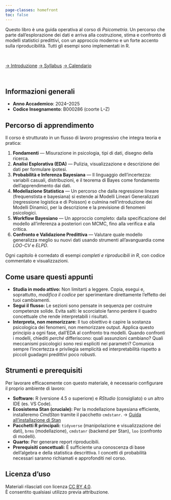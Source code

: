 ```yaml
---
page-classes: homefront
toc: false
---
```


::: {.dropcap-sm}
Questo libro è una guida operativa al corso di *Psicometria*. Un percorso che parte dall'esplorazione dei dati e arriva alla costruzione, stima e confronto di modelli statistici predittivi, con un approccio moderno e un forte accento sulla riproducibilità. Tutti gli esempi sono implementati in $\mathsf{R}$.
:::

\
<!-- CTA principali -->
<div class="cta-row">
[→ Introduzione](prefazione.qmd){.cta}
[→ Syllabus](syllabus/syllabus.pdf){.cta}
[→ Calendario](programmazione2024.pdf){.cta}
</div>
\

## Informazioni generali {.unnumbered .unlisted}

- **Anno Accademico**: 2024–2025  
- **Codice Insegnamento**: B000286 (coorte L–Z)

## Percorso di apprendimento {.unnumbered .unlisted}

Il corso è strutturato in un flusso di lavoro progressivo che integra teoria e pratica:

1.  **Fondamenti** — Misurazione in psicologia, tipi di dati, disegno della ricerca.
2.  **Analisi Esplorativa (EDA)** — Pulizia, visualizzazione e descrizione dei dati per formulare ipotesi.
3.  **Probabilità e Inferenza Bayesiana** — Il linguaggio dell'incertezza: variabili casuali, distribuzioni, e il teorema di Bayes come fondamento dell'apprendimento dai dati.
4.  **Modellazione Statistica** — Un percorso che dalla regressione lineare (frequenstista e bayesiana) si estende ai Modelli Lineari Generalizzati (regressione logistica e di Poisson) e culmina nell'introduzione dei Modelli Dinamici, per la descrizione e la previsione di fenomeni psicologici.
5.  **Workflow Bayesiano** — Un approccio completo: dalla specificazione del modello all'inferenza a posteriori con MCMC, fino alla verifica e alla critica.
6.  **Confronto e Validazione Predittiva** — Valutare quale modello generalizza meglio su nuovi dati usando strumenti all'avanguardia come *LOO-CV* e *ELPD*.

Ogni capitolo è corredato di esempi *completi e riproducibili in $\mathsf{R}$*, con codice commentato e visualizzazioni.

## Come usare questi appunti {.unnumbered .unlisted}

-   **Studia in modo attivo:** Non limitarti a leggere. Copia, esegui e, soprattutto, *modifica il codice* per sperimentare direttamente l'effetto dei tuoi cambiamenti.
-   **Segui il flusso:** Le sezioni sono pensate in sequenza per costruire competenze solide. Evita salti: le scorciatoie fanno perdere il quadro concettuale che rende interpretabili i risultati.
-   **Interpreta, non memorizzare:** Il tuo obiettivo è capire la sostanza psicologica dei fenomeni, non memorizzare output. Applica questo principio a ogni fase, dall'EDA al confronto tra modelli. Quando confronti i modelli, chiediti *perché* differiscono: quali assunzioni cambiano? Quali meccanismi psicologici sono resi espliciti nei parametri? Comunica sempre l’incertezza e privilegia semplicità ed interpretabilità rispetto a piccoli guadagni predittivi poco robusti.

## Strumenti e prerequisiti {.unnumbered .unlisted}

Per lavorare efficacemente con questo materiale, è necessario configurare il proprio ambiente di lavoro:

-   **Software:** $\mathsf{R}$ (versione 4.5 o superiore) e *RStudio* (consigliato) o un altro IDE (es. VS Code).
-   **Ecosistema Stan (cruciale):** Per la modellazione bayesiana efficiente, installeremo *CmdStan* tramite il pacchetto `cmdstanr`.
    → [Guida all'installazione di Stan](https://mc-stan.org/docs/cmdstan-guide/installation.html)
-   **Pacchetti $\mathsf{R}$ principali:** `tidyverse` (manipolazione e visualizzazione dei dati), `brms` (modellazione), `cmdstanr` (backend per Stan), `loo` (confronto di modelli).
-   **Quarto:** Per generare report riproducibili.
-   **Prerequisiti concettuali:** È sufficiente una conoscenza di base dell'algebra e della statistica descrittiva. I concetti di probabilità necessari saranno richiamati e approfonditi nel corso.


## Licenza d’uso {.unnumbered .unlisted}

Materiali rilasciati con licenza [CC BY 4.0](https://creativecommons.org/licenses/by/4.0/deed.it).  
È consentito qualsiasi utilizzo previa attribuzione.


